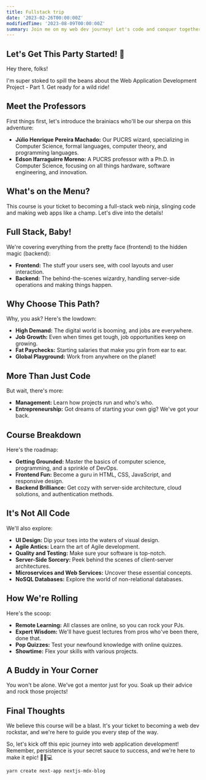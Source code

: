 ```yaml
---
title: Fullstack trip
date: '2023-02-26T00:00:00Z'
modifiedTime: '2023-08-09T00:00:00Z'
summary: Join me on my web dev journey! Let's code and conquer together
---
```




## Let's Get This Party Started! 🚀

Hey there, folks!

I'm super stoked to spill the beans about the Web Application Development Project - Part 1. Get ready for a wild ride!

## Meet the Professors

First things first, let's introduce the brainiacs who'll be our sherpa on this adventure:

- **Júlio Henrique Pereira Machado:** Our PUCRS wizard, specializing in Computer Science, formal languages, computer theory, and programming languages.
- **Edson Ifarraguirre Moreno:** A PUCRS professor with a Ph.D. in Computer Science, focusing on all things hardware, software engineering, and innovation.

## What's on the Menu?

This course is your ticket to becoming a full-stack web ninja, slinging code and making web apps like a champ. Let's dive into the details!

## Full Stack, Baby!

We're covering everything from the pretty face (frontend) to the hidden magic (backend):

- **Frontend:** The stuff your users see, with cool layouts and user interaction.
- **Backend:** The behind-the-scenes wizardry, handling server-side operations and making things happen.

## Why Choose This Path?

Why, you ask? Here's the lowdown:

- **High Demand:** The digital world is booming, and jobs are everywhere.
- **Job Growth:** Even when times get tough, job opportunities keep on growing.
- **Fat Paychecks:** Starting salaries that make you grin from ear to ear.
- **Global Playground:** Work from anywhere on the planet!

## More Than Just Code

But wait, there's more:

- **Management:** Learn how projects run and who's who.
- **Entrepreneurship:** Got dreams of starting your own gig? We've got your back.

## Course Breakdown

Here's the roadmap:

- **Getting Grounded:** Master the basics of computer science, programming, and a sprinkle of DevOps.
- **Frontend Fun:** Become a guru in HTML, CSS, JavaScript, and responsive design.
- **Backend Brilliance:** Get cozy with server-side architecture, cloud solutions, and authentication methods.

## It's Not All Code

We'll also explore:

- **UI Design:** Dip your toes into the waters of visual design.
- **Agile Antics:** Learn the art of Agile development.
- **Quality and Testing:** Make sure your software is top-notch.
- **Server-Side Sorcery:** Peek behind the scenes of client-server architectures.
- **Microservices and Web Services:** Uncover these essential concepts.
- **NoSQL Databases:** Explore the world of non-relational databases.

## How We're Rolling

Here's the scoop:

- **Remote Learning:** All classes are online, so you can rock your PJs.
- **Expert Wisdom:** We'll have guest lectures from pros who've been there, done that.
- **Pop Quizzes:** Test your newfound knowledge with online quizzes.
- **Showtime:** Flex your skills with various projects.

## A Buddy in Your Corner

You won't be alone. We've got a mentor just for you. Soak up their advice and rock those projects!

## Final Thoughts

We believe this course will be a blast. It's your ticket to becoming a web dev rockstar, and we're here to guide you every step of the way.

So, let's kick off this epic journey into web application development! Remember, persistence is your secret sauce to success, and we're here to make it epic! 🚀🌐💻


```bash title="Php"
yarn create next-app nextjs-mdx-blog
```

